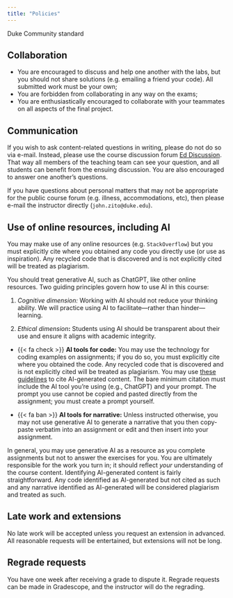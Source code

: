 ```yaml
---
title: "Policies"
---
```


Duke Community standard

## Collaboration

-   You are encouraged to discuss and help one another with the labs, but you should not share solutions (e.g. emailing a friend your code). All submitted work must be your own;
-   You are forbidden from collaborating in any way on the exams;
-   You are enthusiastically encouraged to collaborate with your teammates on all aspects of the final project.

## Communication

If you wish to ask content-related questions in writing, please do not do so via e-mail. Instead, please use the course discussion forum [Ed Discussion](https://edstem.org/us/courses/64268/discussion/). That way all members of the teaching team can see your question, and all students can benefit from the ensuing discussion. You are also encouraged to answer one another's questions.

If you have questions about personal matters that may not be appropriate for the public course forum (e.g. illness, accommodations, etc), then please e-mail the instructor directly (`john.zito@duke.edu`).

## Use of online resources, including AI

You may make use of any online resources (e.g. `StackOverflow`) but you must explicitly cite where you obtained any code you directly use (or use as inspiration). Any recycled code that is discovered and is not explicitly cited will be treated as plagiarism.

You should treat generative AI, such as ChatGPT, like other online resources. Two guiding principles govern how to use AI in this course:

1.  *Cognitive dimension:* Working with AI should not reduce your thinking ability. We will practice using AI to facilitate—rather than hinder—learning.

2.  *Ethical dimension***:** Students using AI should be transparent about their use and ensure it aligns with academic integrity.

-   {{< fa check >}} **AI tools for code:** You may use the technology for coding examples on assignments; if you do so, you must explicitly cite where you obtained the code. Any recycled code that is discovered and is not explicitly cited will be treated as plagiarism. You may use [these guidelines](https://guides.lib.monash.edu/c.php?g=219786&p=6972087) to cite AI-generated content. The bare minimum citation must include the AI tool you're using (e.g., ChatGPT) and your prompt. The prompt you use cannot be copied and pasted directly from the assignment; you must create a prompt yourself.

-   {{< fa ban >}} **AI tools for narrative:** Unless instructed otherwise, you may not use generative AI to generate a narrative that you then copy-paste verbatim into an assignment or edit and then insert into your assignment.

In general, you may use generative AI as a resource as you complete assignments but not to answer the exercises for you. You are ultimately responsible for the work you turn in; it should reflect *your* understanding of the course content. Identifying AI-generated content is fairly straightforward. Any code identified as AI-generated but not cited as such and any narrative identified as AI-generated will be considered plagiarism and treated as such.

## Late work and extensions

No late work will be accepted unless you request an extension in advanced. All reasonable requests will be entertained, but extensions will not be long.

## Regrade requests

You have one week after receiving a grade to dispute it. Regrade requests can be made in Gradescope, and the instructor will do the regrading.
